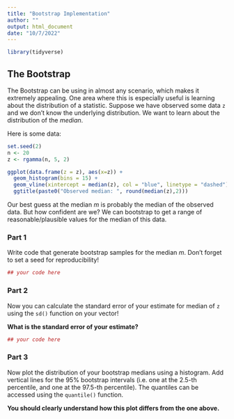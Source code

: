 ```yaml
---
title: "Bootstrap Implementation"
author: ""
output: html_document
date: "10/7/2022"
---
```


```r
library(tidyverse)
```

## The Bootstrap

The Bootstrap can be using in almost any scenario, which makes it extremely appealing. One area where this is especially useful is learning about the distribution of a statistic. Suppose we have observed some data `z` and we don't know the underlying distribution. We want to learn about the distribution of the *median*. 


Here is some data:

```r
set.seed(2)
n <- 20
z <- rgamma(n, 5, 2)
```

```r
ggplot(data.frame(z = z), aes(x=z)) +
  geom_histogram(bins = 15) +
  geom_vline(xintercept = median(z), col = "blue", linetype = "dashed") +
  ggtitle(paste0("Observed median: ", round(median(z),2)))
```

Our best guess at the median $m$ is probably the median of the observed data. But how confident are we? We can bootstrap to get a range of reasonable/plausible values for the median of this data.

### Part 1

Write code that generate bootstrap samples for the median $m$. Don't forget to set a seed for reproducibility!

```r
## your code here

```


### Part 2

Now you can calculate the standard error of your estimate for median of `z` using the `sd()` function on your vector!

**What is the standard error of your estimate?**

```r
## your code here
```


### Part 3

Now plot the distribution of your bootstrap medians using a histogram. Add vertical lines for the 95% bootstrap intervals (i.e. one at the 2.5-th percentile, and one at the 97.5-th percentile). The quantiles can be accessed using the `quantile()` function.


**You should clearly understand how this plot differs from the one above.**

